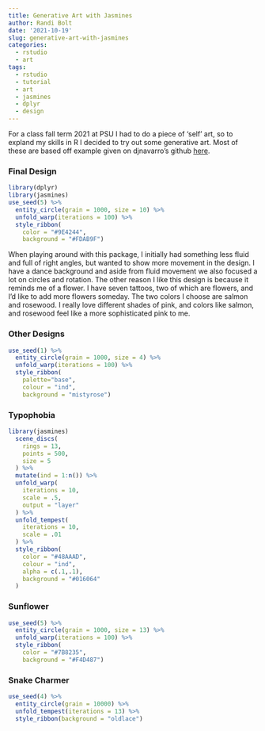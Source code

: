 ```yaml
---
title: Generative Art with Jasmines
author: Randi Bolt
date: '2021-10-19'
slug: generative-art-with-jasmines
categories:
  - rstudio
  - art
tags:
  - rstudio
  - tutorial
  - art
  - jasmines
  - dplyr
  - design
---
```


For a class fall term 2021 at PSU I had to do a piece of 'self' art, so to expland my skills in R I decided to try out some generative art. Most of these are based off example given on djnavarro's github [here](https://github.com/djnavarro/jasmines). 

### Final Design 

```r
library(dplyr) 
library(jasmines)
use_seed(5) %>%
  entity_circle(grain = 1000, size = 10) %>%
  unfold_warp(iterations = 100) %>%
  style_ribbon(
    color = "#9E4244",
    background = "#FDAB9F")
```

When playing around with this package, I initially had something less fluid and full of right angles, but wanted to show more movement in the design. I have a dance background and aside from fluid movement we also focused a lot on circles and rotation. The other reason I like this design is because it reminds me of a flower. I have seven tattoos, two of which are flowers, and I’d like to add more flowers someday. The two colors I choose are salmon and rosewood. I really love different shades of pink, and colors like salmon, and rosewood feel like a more sophisticated pink to me. 

### Other Designs
```r
use_seed(1) %>%
  entity_circle(grain = 1000, size = 4) %>%
  unfold_warp(iterations = 100) %>%
  style_ribbon(
    palette="base",
    colour = "ind",
    background = "mistyrose")
```

### Typophobia

```r
library(jasmines)
  scene_discs(
    rings = 13, 
    points = 500, 
    size = 5
  ) %>%
  mutate(ind = 1:n()) %>%
  unfold_warp(
    iterations = 10,
    scale = .5, 
    output = "layer" 
  ) %>%
  unfold_tempest(
    iterations = 10,
    scale = .01
  ) %>%
  style_ribbon(
    color = "#48AAAD",
    colour = "ind",
    alpha = c(.1,.1),
    background = "#016064" 
  ) 
```

### Sunflower

```r
use_seed(5) %>%
  entity_circle(grain = 1000, size = 13) %>%
  unfold_warp(iterations = 100) %>%
  style_ribbon(
    color = "#7B8235",
    background = "#F4D487")
```

### Snake Charmer

```r
use_seed(4) %>%
  entity_circle(grain = 10000) %>%
  unfold_tempest(iterations = 13) %>%
  style_ribbon(background = "oldlace")
```


